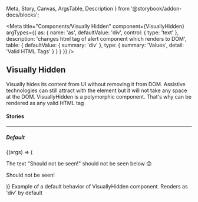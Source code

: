   Meta,
  Story,
  Canvas,
  ArgsTable,
  Description
} from '@storybook/addon-docs/blocks';

<Meta
  title="Components/Visually Hidden"
  component={VisuallyHidden}
  argTypes={{
    as: {
      name: 'as',
      defaultValue: 'div',
      control: { type: 'text' },
      description: 'changes html tag of alert component which renders to DOM',
      table: {
        defaultValue: { summary: 'div' },
        type: { summary: 'Values', detail: 'Valid HTML Tags' }
      }
    }
  }}
/>

## Visually Hidden

<p
  style={{
    color: 'white',
    padding: '10px',
    fontWeight: 'bold',
    borderRadius: '4px',
    backgroundColor: '#1B5193'
  }}
>
  Visually hides its content from UI without removing it from DOM. Assistive
  technologies can still attract with the element but it will not take any space
  at the DOM. VisuallyHidden is a polymorphic component. That's why can be
  rendered as any valid HTML tag
</p>

#### Stories

<hr />

##### Default

<Canvas>
  <Story name="Default" inline={false}>
    {(args) => (
      <p>
        <p>The text "Should not be seen!" should not be seen below 😊</p>
        <VisuallyHidden {...args}>Should not be seen!</VisuallyHidden>
      </p>
    )}
  </Story>
</Canvas>

<Description story="Default">
  Example of a default behavior of VisuallyHidden component. Renders as 'div' by
  default
</Description>

<ArgsTable story="Default" />
